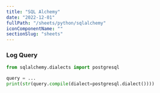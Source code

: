 ```yaml
---
title: "SQL Alchemy"
date: "2022-12-01"
fullPath: "/sheets/python/sqlalchemy"
iconComponentName: ""
sectionSlug: "sheets"
---
```



### Log Query

```python
from sqlalchemy.dialects import postgresql

query = ...
print(str(query.compile(dialect=postgresql.dialect())))
```
